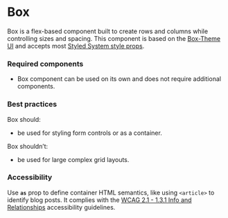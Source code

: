 <Meta title="Components/Box/Box" />

# Box

Box is a flex-based component built to create rows and columns while controlling sizes and spacing. 
This component is based on the [Box-Theme UI](https://theme-ui.com/components/box/)
and accepts most [Styled System style props](https://styled-system.com/table/).

### Required components

- Box component can be used on its own and does not require additional components. 

### Best practices

Box should:
- be used for styling form controls or as a container.

Box shouldn’t:
- be used for large complex grid layouts.

### Accessibility

Use **`as`** prop to define container HTML semantics, like using `<article>` to identify blog posts. 
It complies with the [WCAG 2.1 - 1.3.1 Info and Relationships](https://www.w3.org/WAI/WCAG21/Understanding/info-and-relationships.html) 
accessibility guidelines.